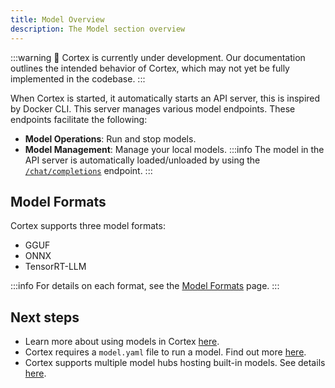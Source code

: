 ```yaml
---
title: Model Overview
description: The Model section overview
---
```


:::warning
🚧 Cortex is currently under development. Our documentation outlines the intended behavior of Cortex, which may not yet be fully implemented in the codebase.
:::

When Cortex is started, it automatically starts an API server, this is inspired by Docker CLI. This server manages various model endpoints. These endpoints facilitate the following:
- **Model Operations**: Run and stop models.
- **Model Management**: Manage your local models.
:::info
The model in the API server is automatically loaded/unloaded by using the [`/chat/completions`](/api-reference#tag/inference/post/v1/chat/completions) endpoint.
:::
## Model Formats
Cortex supports three model formats:
- GGUF
- ONNX
- TensorRT-LLM

:::info
For details on each format, see the [Model Formats](/docs/model-formats) page.
:::

## Next steps
- Learn more about using models in Cortex [here](/docs/using-models).
- Cortex requires a `model.yaml` file to run a model. Find out more [here](/docs/model-yaml).
- Cortex supports multiple model hubs hosting built-in models. See details [here](/docs/model-sources).